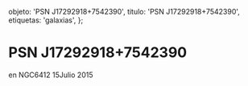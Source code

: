 
  objeto: 'PSN J17292918+7542390',
  titulo: 'PSN J17292918+7542390',
  etiquetas: 'galaxias',
};

# PSN J17292918+7542390

<Imagen
  src="objeto/psn-j17292918-7542390_20150715_1_psn-j172929187542390_ngc6412_20150715_i88.jpg"
  fecha="20150715"
/>

 en NGC6412 15Julio 2015